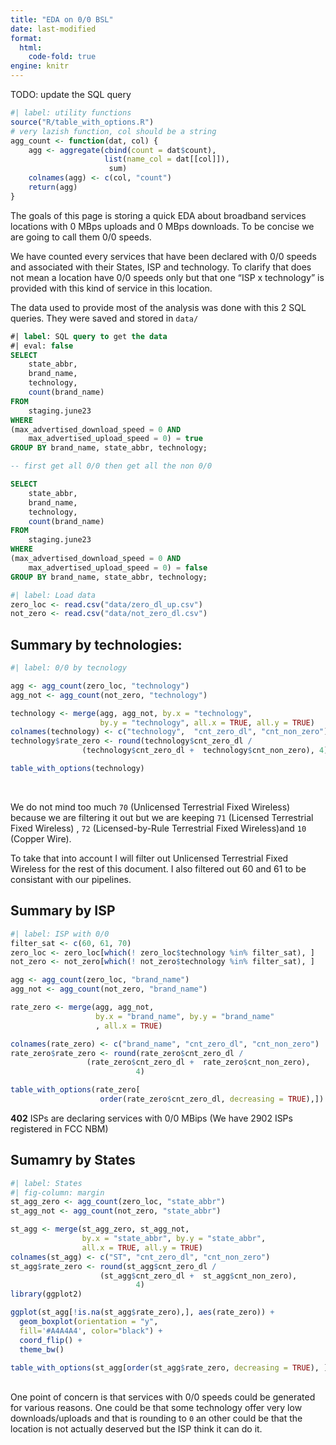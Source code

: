 ```yaml
---
title: "EDA on 0/0 BSL"
date: last-modified
format: 
  html:
    code-fold: true
engine: knitr
---
```


TODO: update the SQL query

```r
#| label: utility functions
source("R/table_with_options.R")
# very lazish function, col should be a string 
agg_count <- function(dat, col) {
	agg <- aggregate(cbind(count = dat$count),
		             list(name_col = dat[[col]]),
					  sum)
	colnames(agg) <- c(col, "count")
	return(agg)
}
```

The goals of this page is storing a quick EDA about broadband services locations with 0 MBps uploads and 0 MBps downloads. To be concise we are going to call them 0/0 speeds. 

We have counted every services that have been declared with 0/0 speeds and associated with their States, ISP and technology. To clarify that does not mean a location have 0/0 speeds only but that one "ISP x technology" is provided with this kind of service in this location.  

The data used to provide most of the analysis was done with this 2 SQL queries. They were saved and stored in `data/`

```sql
#| label: SQL query to get the data 
#| eval: false
SELECT 
	state_abbr,
	brand_name,
	technology,
	count(brand_name)
FROM
	staging.june23
WHERE
(max_advertised_download_speed = 0 AND
	max_advertised_upload_speed = 0) = true
GROUP BY brand_name, state_abbr, technology;

-- first get all 0/0 then get all the non 0/0

SELECT 
	state_abbr,
	brand_name,
	technology,
	count(brand_name)
FROM 
	staging.june23
WHERE
(max_advertised_download_speed = 0 AND
	max_advertised_upload_speed = 0) = false
GROUP BY brand_name, state_abbr, technology;

```

```r
#| label: Load data
zero_loc <- read.csv("data/zero_dl_up.csv")
not_zero <- read.csv("data/not_zero_dl.csv")
```

## Summary by technologies:

```r
#| label: 0/0 by tecnology

agg <- agg_count(zero_loc, "technology") 
agg_not <- agg_count(not_zero, "technology")

technology <- merge(agg, agg_not, by.x = "technology", 
					by.y = "technology", all.x = TRUE, all.y = TRUE) 
colnames(technology) <- c("technology",  "cnt_zero_dl", "cnt_non_zero")
technology$rate_zero <- round(technology$cnt_zero_dl / 
				(technology$cnt_zero_dl +  technology$cnt_non_zero), 4)

table_with_options(technology)
```

</br>

We do not mind too much `70` (Unlicensed Terrestrial Fixed Wireless) because we are filtering it out but we are keeping `71` (Licensed Terrestrial Fixed Wireless) , `72` (Licensed-by-Rule Terrestrial Fixed Wireless)and `10` (Copper Wire). 

To take that into account I will filter out Unlicensed Terrestrial Fixed Wireless for the rest of this document. I also filtered out 60 and 61 to be consistant with our pipelines. 

## Summary by ISP

```r
#| label: ISP with 0/0
filter_sat <- c(60, 61, 70)
zero_loc <- zero_loc[which(! zero_loc$technology %in% filter_sat), ]
not_zero <- not_zero[which(! not_zero$technology %in% filter_sat), ]

agg <- agg_count(zero_loc, "brand_name")
agg_not <- agg_count(not_zero, "brand_name")

rate_zero <- merge(agg, agg_not, 
				   by.x = "brand_name", by.y = "brand_name"
				   , all.x = TRUE) 

colnames(rate_zero) <- c("brand_name", "cnt_zero_dl", "cnt_non_zero")
rate_zero$rate_zero <- round(rate_zero$cnt_zero_dl /
				 (rate_zero$cnt_zero_dl +  rate_zero$cnt_non_zero),
							4)

table_with_options(rate_zero[
					order(rate_zero$cnt_zero_dl, decreasing = TRUE),])
```

::: {.column-margin}
**402** ISPs are declaring services with 0/0 MBips (We have 2902 ISPs registered in FCC NBM)
:::

## Sumamry by States

```r
#| label: States
#| fig-column: margin 
st_agg_zero <- agg_count(zero_loc, "state_abbr")
st_agg_not <- agg_count(not_zero, "state_abbr")

st_agg <- merge(st_agg_zero, st_agg_not, 
				by.x = "state_abbr", by.y = "state_abbr",
				all.x = TRUE, all.y = TRUE)
colnames(st_agg) <- c("ST", "cnt_zero_dl", "cnt_non_zero")
st_agg$rate_zero <- round(st_agg$cnt_zero_dl /
				 	(st_agg$cnt_zero_dl +  st_agg$cnt_non_zero),
							4) 
library(ggplot2)

ggplot(st_agg[!is.na(st_agg$rate_zero),], aes(rate_zero)) +
  geom_boxplot(orientation = "y",
  fill='#A4A4A4', color="black") +
  coord_flip() +
  theme_bw()

table_with_options(st_agg[order(st_agg$rate_zero, decreasing = TRUE), ])

```


</br>
One point of concern is that services with 0/0 speeds could be generated for various reasons. One could be that some technology offer very low downloads/uploads and that is rounding to `0` an other could be that the location is not actually deserved but the ISP think it can do it.